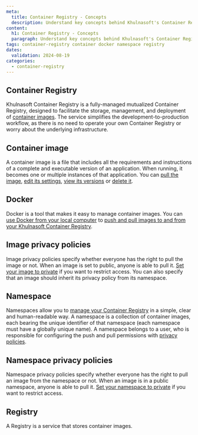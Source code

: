 ```yaml
---
meta:
  title: Container Registry - Concepts
  description: Understand key concepts behind Khulnasoft's Container Registry.
content:
  h1: Container Registry - Concepts
  paragraph: Understand key concepts behind Khulnasoft's Container Registry.
tags: container-registry container docker namespace registry
dates:
  validation: 2024-08-19
categories:
  - container-registry
---
```


## Container Registry

Khulnasoft Container Registry is a fully-managed mutualized Container Registry, designed to facilitate the storage, management, and deployment of [container images](#container-image). The service simplifies the development-to-production workflow, as there is no need to operate your own Container Registry or worry about the underlying infrastructure.

## Container image

A container image is a file that includes all the requirements and instructions of a complete and executable version of an application. When running, it becomes one or multiple instances of that application. You can [pull the image](/containers/container-registry/how-to/pull-images/), [edit its settings](/containers/container-registry/how-to/manage-image-privacy-settings/), [view its versions](/containers/container-registry/how-to/display-image-versions/) or [delete it](/containers/container-registry/how-to/delete-image/).

## Docker

Docker is a tool that makes it easy to manage container images. You can [use Docker from your local computer](/containers/container-registry/how-to/connect-docker-cli/) to [push and pull images to and from your Khulnasoft Container Registry](/containers/container-registry/how-to/push-images/).

## Image privacy policies

Image privacy policies specify whether everyone has the right to pull the image or not. When an image is set to public, anyone is able to pull it. [Set your image to private](/containers/container-registry/how-to/manage-image-privacy-settings/) if you want to restrict access. You can also specify that an image should inherit its privacy policy from its namespace.

## Namespace

Namespaces allow you to [manage your Container Registry](/containers/container-registry/how-to/create-namespace/) in a simple, clear and human-readable way. A namespace is a collection of container images, each bearing the unique identifier of that namespace (each namespace must have a globally unique name). A namespace belongs to a user, who is responsible for configuring the push and pull permissions with [privacy policies](#namespace-privacy-policies).

## Namespace privacy policies

Namespace privacy policies specify whether everyone has the right to pull an image from the namespace or not. When an image is in a public namespace, anyone is able to pull it. [Set your namespace to private](/containers/container-registry/how-to/manage-namespace-privacy-policies/) if you want to restrict access.

## Registry

A Registry is a service that stores container images.